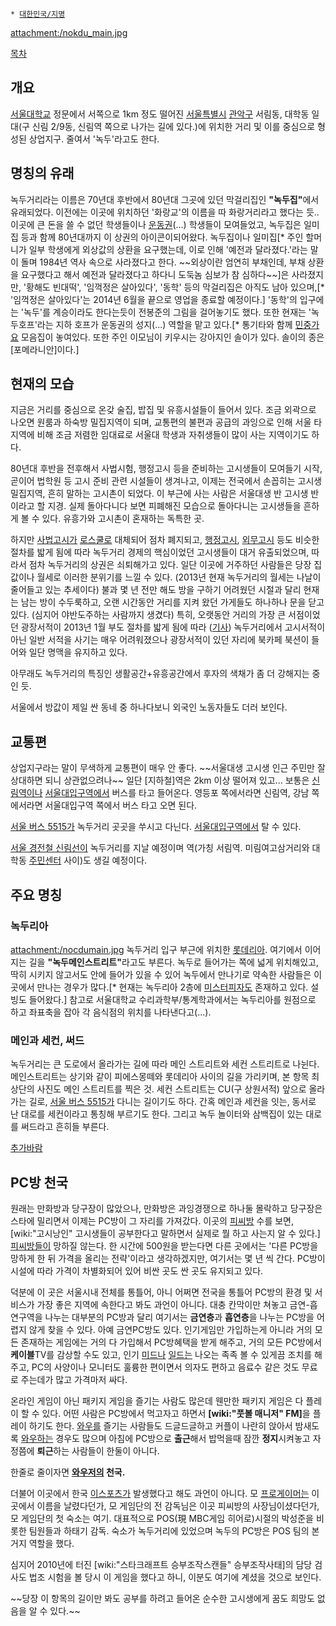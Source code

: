  * [[대한민국/지명]]

attachment:/nokdu_main.jpg ﻿

[[목차]]
== 개요 ==
[[서울대학교]] 정문에서 서쪽으로 1km 정도 떨어진 [[서울특별시]] [[관악구]] 서림동, 대학동 일대(구 신림 2/9동, 신림역 쪽으로 나가는 길에 있다.)에 위치한 거리 및 이를 중심으로 형성된 상업지구. 줄여서 '녹두'라고도 한다. 

== 명칭의 유래 ==
녹두거리라는 이름은 70년대 후반에서 80년대 그곳에 있던 막걸리집인 '''"녹두집"'''에서 유래되었다. 이전에는 이곳에 위치하던 '화랑교'의 이름을 따 화랑거리라고 했다는 듯.. 이곳에 큰 돈을 쓸 수 없던 학생들이나 [[운동권]](...) 학생들이 모여들었고, 녹두집은 일미집 등과 함께 80년대까지 이 상권의 아이콘이되어왔다. 녹두집이나 일미집[* 주인 할머니가 일부 학생에게 외상값의 상환을 요구했는데, 이로 인해 '예전과 달라졌다.'라는 말이 돌며 1984년 역사 속으로 사라졌다고 한다. ~~외상이란 엄연히 부채인데, 부채 상환을 요구했다고 해서 예전과 달라졌다고 하다니 도둑놈 심보가 참 심하다~~]은 사라졌지만, '황해도 빈대떡', '임꺽정은 살아있다', '동학' 등의 막걸리집은 아직도 남아 있으며,[* '임꺽정은 살아있다'는 2014년 6월을 끝으로 영업을 종료할 예정이다.] '동학'의 입구에는 '녹두'를 계승이라도 한다는듯이 전봉준의 그림을 걸어놓기도 했다. 또한 현재는 '녹두호프'라는 지하 호프가 운동권의 성지(...) 역할을 맡고 있다.[* 통기타와 함께 [[민중가요]] 모음집이 놓여있다. 또한 주인 이모님이 키우시는 강아지인 솔이가 있다. 솔이의 종은 [포메라니안]이다.]

== 현재의 모습 ==
지금은 거리를 중심으로 온갖 술집, 밥집 및 유흥시설들이 들어서 있다. 조금 외곽으로 나오면 원룸과 하숙방 밀집지역이 되며, 교통편의 불편과 공급의 과잉으로 인해 서울 타 지역에 비해 조금 저렴한 임대료로 서울대 학생과 자취생들이 많이 사는 지역이기도 하다. 

80년대 후반을 전후해서 사법시험, 행정고시 등을 준비하는 고시생들이 모여들기 시작, 곧이어 법학원 등 고시 준비 관련 시설들이 생겨나고, 이제는 전국에서 손꼽히는 고시생 밀집지역, 흔히 말하는 고시촌이 되었다. 이 부근에 사는 사람은 서울대생 반 고시생 반이라고 할 지경. 실제 돌아다니다 보면 피폐해진 모습으로 돌아다니는 고시생들을 흔하게 볼 수 있다. 유흥가와 고시촌이 혼재하는 독특한 곳.

하지만 [[사법고시]]가 [[로스쿨]]로 대체되어 점차 폐지되고, [[행정고시]], [[외무고시]] 등도 비슷한 절차를 밟게 됨에 따라 녹두거리 경제의 핵심이었던 고시생들이 대거 유출되었으며, 따라서 점차 녹두거리의 상권은 쇠퇴해가고 있다. 일단 이곳에 거주하던 사람들은 당장 집값이나 월세로 이러한 분위기를 느낄 수 있다. (2013년 현재 녹두거리의 월세는 나날이 줄어들고 있는 추세이다)  불과 몇 년 전만 해도 방을 구하기 어려웠던 시절과 달리 현재는 남는 방이 수두룩하고, 오랜 시간동안 거리를 지켜 왔던 가게들도 하나하나 문을 닫고 있다. (심지어 야반도주하는 사람까지 생겼다) 특히, 오랫동안 거리의 가장 큰 서점이었던 광장서적이 2013년 1월 부도 절차를 밟게 됨에 따라 ([http://mbceconomy.com/detail.php?number=3061&thread=26r06 기사]) 녹두거리에서 고시서적이 아닌 일반 서적을 사기는 매우 어려워졌으나 광장서적이 있던 자리에 북카페 북션이 들어와 일단 명맥을 유지하고 있다.

아무래도 녹두거리의 특징인 생활공간+유흥공간에서 후자의 색채가 좀 더 강해지는 중인 듯.

서울에서 방값이 제일 싼 동네 중 하나다보니 외국인 노동자들도 더러 보인다.

== 교통편 ==
상업지구라는 말이 무색하게 교통편이 매우 안 좋다. ~~서울대생 고시생 인근 주민만 잘 상대하면 되니 상관없으려나~~ 일단 [지하철]역은 2km 이상 떨어져 있고... 보통은 [[신림역]]이나 [[서울대입구역]]에서 버스를 타고 들어온다. 영등포 쪽에서라면 신림역, 강남 쪽에서라면 서울대입구역 쪽에서 버스 타고 오면 된다.

[[서울 버스 5515]]가 녹두거리 곳곳을 쑤시고 다닌다. [[서울대입구역]]에서 탈 수 있다.

[[서울 경전철 신림선]]이 녹두거리를 지날 예정이며 역(가칭 서림역. 미림여고삼거리와 대학동 [[주민센터]] 사이)도 생길 예정이다.

== 주요 명칭 ==
=== 녹두리아 ===
attachment:/nocdumain.jpg
녹두거리 입구 부근에 위치한 [[롯데리아]]. 여기에서 이어지는 길을 '''"녹두메인스트리트"'''라고도 부른다. 녹두로 들어가는 쪽에 넓게 위치해있고, 딱히 시키지 않고서도 안에 들어가 있을 수 있어 녹두에서 만나기로 약속한 사람들은 이곳에서 만나는 경우가 많다.[* 현재는 녹두리아 2층에 [[미스터피자]]도 존재하고 있다. 설빙도 들어왔다.] 참고로 서울대학교 수리과학부/통계학과에서는 녹두리아를 원점으로 하고 좌표축을 잡아 각 음식점의 위치를 나타낸다고(...).

=== 메인과 세컨, 써드 ===
녹두거리는 큰 도로에서 올라가는 길에 따라 메인 스트리트와 세컨 스트리트로 나뉜다. 메인스트리트는 상기와 같이 피에스몽떼와 롯데리아 사이의 길을 가리키며, 본 항목 최상단의 사진도 메인 스트리트를 찍은 것. 세컨 스트리트는 CU(구 상원서적) 앞으로 올라가는 길로, [[서울 버스 5515]]가 다니는 길이기도 하다. 간혹 메인과 세컨을 잇는, 동서로 난 대로를 세컨이라고 통칭해 부르기도 한다. 그리고 녹두 놀이터와 삼백집이 있는 대로를 써드라고 흔히들 부른다.

[[추가바람]]
== PC방 천국 ==
원래는 만화방과 당구장이 많았으나, 만화방은 과잉경쟁으로 하나둘 몰락하고 당구장은 스타에 밀리면서 이제는 PC방이 그 자리를 가져갔다. 이곳의 [[피씨방]] 수를 보면, [wiki:"고시낭인" 고시생들이 공부한다고 말하면서 실제로 뭘 하고 사는지 알 수 있다.] [[피씨방]]들이 망하질 않는다. 한 시간에 500원을 받는다면 다른 곳에서는 '다른 PC방을 망하게 한 뒤 가격을 올리는 전략'이라고 생각하겠지만, 여기서는 몇 년 씩 간다. PC방이 시설에 따라 가격이 차별화되어 있어 비싼 곳도 싼 곳도 유지되고 있다.

덕분에 이 곳은 서울시내 전체를 통틀어, 아니 어쩌면 전국을 통틀어 PC방의 환경 및 서비스가 가장 좋은 지역에 속한다고 봐도 과언이 아니다. 대충 칸막이만 쳐놓고 금연-흡연구역을 나누는 대부분의 PC방과 달리 여기서는 '''금연층'''과 '''흡연층'''을 나누는 PC방을 어렵지 않게 찾을 수 있다. 아예 금연PC방도 있다. 인기게임만 가입하는게 아니라 거의 모든 존재하는 게임에는 거의 다 가입해서 PC방혜택을 받게 해주고, 거의 모든 PC방에서 '''케이블'''TV를 감상할 수도 있고, 인기 [[미드]]나 [[일드]]는 나오는 족족 볼 수 있게끔 조치를 해주고, PC의 사양이나 모니터도 훌륭한 편이면서 의자도 편하고 음료수 같은 것도 무료로 주는데가 많고 가격마저 싸다.

온라인 게임이 아닌 패키지 게임을 즐기는 사람도 많은데 웬만한 패키지 게임은 다 플레이 할 수 있다. 어떤 사람은 PC방에서 먹고자고 하면서 '''[wiki:"풋볼 매니저" FM]'''을 플레이 하기도 한다. [[와우]]를 즐기는 사람들도 드글드글하고 커플이 나란히 앉아서 밤새도록 [[와우]]하는 경우도 많으며 아침에 PC방으로 '''출근'''해서 밥먹을때 잠깐 '''정지'''시켜놓고 자정쯤에 '''퇴근'''하는 사람들이 한둘이 아니다.

한줄로 줄이자면 '''[[와우]]저의 천국.'''

더불어 이곳에서 한국 [[이스포츠]]가 발생했다고 해도 과언이 아니다. 모 [[프로게이머]]는 이곳에서 이름을 날렸다던가, 모 게임단의 전 감독님은 이곳 피씨방의 사장님이셨다던가, 모 게임단의 첫 숙소는 여기. 대표적으로 POS(現 MBC게임 히어로)시절의 박성준을 비롯한 팀원들과 하태기 감독. 숙소가 녹두거리에 있었으며 녹두의 PC방은 POS 팀의 본거지 역할을 했다.

심지어 2010년에 터진 [wiki:"스타크래프트 승부조작스캔들" 승부조작사태]의 담당 검사도 법조 시험을 볼 당시 이 게임을 했다고 하니, 이분도 여기에 계셨을 것으로 보인다.

~~당장 이 항목의 길이만 봐도 공부를 하려고 들어온 순수한 고시생에게 꿈도 희망도 없음을 알 수 있다.~~
